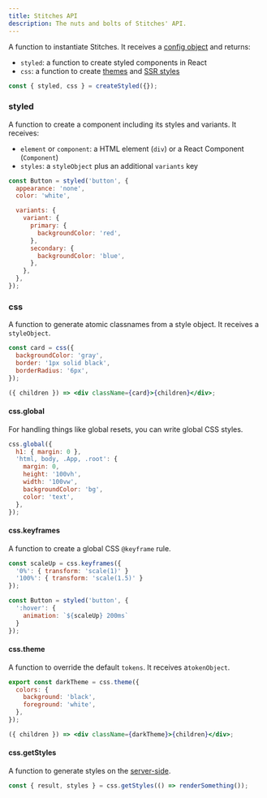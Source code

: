 ```yaml
---
title: Stitches API
description: The nuts and bolts of Stitches' API.
---
```


A function to instantiate Stitches. It receives a [config object](/docs/configuration) and returns:

- `styled`: a function to create styled components in React
- `css`: a function to create [themes](/docs/theme) and [SSR styles](/docs/server-side-rendering)

```jsx
const { styled, css } = createStyled({});
```

### styled

A function to create a component including its styles and variants. It receives:

- `element` or `component`: a HTML element (`div`) or a React Component (`Component`)
- `styles`: a `styleObject` plus an additional `variants` key

```jsx
const Button = styled('button', {
  appearance: 'none',
  color: 'white',

  variants: {
    variant: {
      primary: {
        backgroundColor: 'red',
      },
      secondary: {
        backgroundColor: 'blue',
      },
    },
  },
});
```

### css

A function to generate atomic classnames from a style object. It receives a `styleObject`.

```jsx
const card = css({
  backgroundColor: 'gray',
  border: '1px solid black',
  borderRadius: '6px',
});

({ children }) => <div className={card}>{children}</div>;
```

#### css.global

For handling things like global resets, you can write global CSS styles.

```jsx
css.global({
  h1: { margin: 0 },
  'html, body, .App, .root': {
    margin: 0,
    height: '100vh',
    width: '100vw',
    backgroundColor: 'bg',
    color: 'text',
  },
});
```

#### css.keyframes

A function to create a global CSS `@keyframe` rule.

```jsx
const scaleUp = css.keyframes({
  '0%': { transform: 'scale(1)' }
  '100%': { transform: 'scale(1.5)' }
});

const Button = styled('button', {
  ':hover': {
    animation: `${scaleUp} 200ms`
  }
});
```

#### css.theme

A function to override the default `tokens`. It receives a`tokenObject`.

```jsx
export const darkTheme = css.theme({
  colors: {
    background: 'black',
    foreground: 'white',
  },
});

({ children }) => <div className={darkTheme}>{children}</div>;
```

#### css.getStyles

A function to generate styles on the [server-side](/docs/server-side-rendering).

```jsx
const { result, styles } = css.getStyles(() => renderSomething());
```
